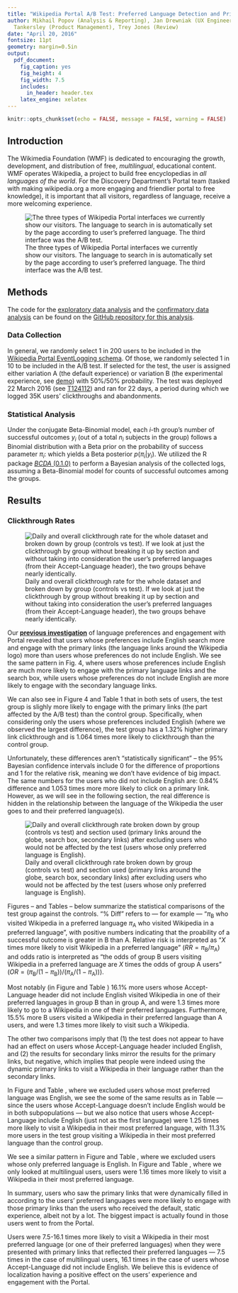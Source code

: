 ```yaml
---
title: "Wikipedia Portal A/B Test: Preferred Language Detection and Primary Link Reordering"
author: Mikhail Popov (Analysis & Reporting), Jan Drewniak (UX Engineering), Deborah
  Tankersley (Product Management), Trey Jones (Review)
date: "April 20, 2016"
fontsize: 11pt
geometry: margin=0.5in
output:
  pdf_document:
    fig_caption: yes
    fig_height: 4
    fig_width: 7.5
    includes:
      in_header: header.tex
    latex_engine: xelatex
---
```


```r
knitr::opts_chunk$set(echo = FALSE, message = FALSE, warning = FALSE)
```

\renewcommand{\abstractname}{Executive Summary}
\begin{abstract}
The Wikimedia Foundation (WMF) is dedicated to encouraging the growth, development, and distribution of free, \emph{multilingual}, educational content. WMF operates Wikipedia, a project to build free encyclopedias in \emph{all languages of the world}. For the Discovery Department's Portal team (tasked with making the wikipedia.org a more engaging and friendlier portal to free knowledge), it is important that all visitors, regardless of language, receive a more welcoming experience.

In this A/B test, the test group were presented with primary links that were dynamically filled in according to the users' preferred languages. Users who received these dynamic primary links were more likely to engage with those primary links than the users who received the default, static experience, albeit not by a lot. The biggest impact is actually found in \emph{\textbf{where}} those users went to from the Portal.

Users were 7.5-16.1 times more likely to visit a Wikipedia in their most preferred language (or one of their preferred languages) when they were presented with primary links that reflected their preferred languages --- 7.5 times in the case of multilingual users, 16.1 times in the case of users whose Accept-Language did not include English. We believe this is evidence of localization having a positive effect on the users' experience and engagement with the Portal.
\end{abstract}

\begin{figure}[h]
  \centering
  \includegraphics[width=0.5\textwidth]{figures/header.png}
  \caption*{How the Wikipedia Portal would look like to someone whose preferred languages are (in order): French, Arabic, Russian, German, Swahili, and English.}
\end{figure}

\newpage

## Introduction

The Wikimedia Foundation (WMF) is dedicated to encouraging the growth, development, and distribution of free, *multilingual*, educational content. WMF operates Wikipedia, a project to build free encyclopedias in *all languages of the world*. For the Discovery Department's Portal team (tasked with making wikipedia.org a more engaging and friendlier portal to free knowledge), it is important that all visitors, regardless of language, receive a more welcoming experience.

![The three types of Wikipedia Portal interfaces we currently show our visitors. The language to search in is automatically set by the page according to user's preferred language. The third interface was the A/B test.](figures/portal.png)

## Methods

The code for the [exploratory data analysis](https://github.com/wikimedia-research/Discovery-Portal-Test-PrimaryLinkLangDetect/blob/master/eda.R) and the [confirmatory data analysis](https://github.com/wikimedia-research/Discovery-Portal-Test-PrimaryLinkLangDetect/blob/master/cda.R) can be found on the [GitHub repository for this analysis](https://github.com/wikimedia-research/Discovery-Portal-Test-PrimaryLinkLangDetect).

### Data Collection

In general, we randomly select 1 in 200 users to be included in the [Wikipedia Portal EventLogging schema](https://meta.wikimedia.org/wiki/Schema:WikipediaPortal). Of those, we randomly selected 1 in 10 to be included in the A/B test. If selected for the test, the user is assigned either variation A (the default experience) or variation B (the experimental experience, see [demo](https://people.wikimedia.org/~jdrewniak/toplinks_a_b_test/index.html#language-detection-b)) with 50%/50% probability. The test was deployed 22 March 2016 (see [T124112](https://phabricator.wikimedia.org/T124112)) and ran for 22 days, a period during which we logged 35K users' clickthroughs and abandonments.

### Statistical Analysis

Under the conjugate Beta-Binomial model, each $i$-th group's number of successful outcomes $y_i$ (out of a total $n_i$ subjects in the group) follows a Binomial distribution with a Beta prior on the probability of success parameter $\pi_i$:
\begin{align*}
  y_i &\sim~\text{Binomial}(n_i, \pi_i),~i~=~1,2;\\
  \pi_i &\sim~\text{Beta}(\alpha_i, \beta_i),
\end{align*}
which yields a Beta posterior $p(\pi_i|y_i)$. We utilized the R package [*BCDA* (0.1.0)](https://github.com/bearloga/BCDA) to perform a Bayesian analysis of the collected logs, assuming a Beta-Binomial model for counts of successful outcomes among the groups.

\newpage

## Results

### Clickthrough Rates

![Daily and overall clickthrough rate for the whole dataset and broken down by group (controls vs test). If we look at just the clickthrough by group without breaking it up by section and without taking into consideration the user's preferred languages (from their Accept-Language header), the two groups behave nearly identically.](figures/daily_ctr.png)

Our **[previous investigation](https://commons.wikimedia.org/wiki/File:Analysis_of_Clickthrough_Rates_and_User_Preferred_Languages_on_Wikipedia_Portal.pdf)** of language preferences and engagement with Portal revealed that users whose preferences include English search more and engage with the primary links (the language links around the Wikipedia logo) more than users whose preferences do not include English. We see the same pattern in Fig. 4, where users whose preferences include English are much more likely to engage with the primary language links and the search box, while users whose preferences do not include English are more likely to engage with the secondary language links.

We can also see in Figure 4 and Table 1 that in both sets of users, the test group is slighly more likely to engage with the primary links (the part affected by the A/B test) than the control group. Specifically, when considering only the users whose preferences included English (where we observed the largest difference), the test group has a 1.32% higher primary link clickthrough and is 1.064 times more likely to clickthrough than the control group.

Unfortunately, these differences aren't "statistically significant" -- the 95% Bayesian confidence intervals include 0 for the difference of proportions and 1 for the relative risk, meaning we don't have evidence of big impact. The same numbers for the users who did not include English are: 0.84% difference and 1.053 times more more likely to click on a primary link. However, as we will see in the following section, the real difference is hidden in the relationship between the language of the Wikipedia the user goes to and their preferred language(s).

\newpage

![Daily and overall clickthrough rate broken down by group (controls vs test) and section used (primary links around the globe, search box, secondary links) after excluding users who would not be affected by the test (users whose only preferred language is English).](figures/ctr_by_group_link_nonenglish.png)

\begin{landscape}

\begin{table}
\sffamily
\caption{Clickthrough rate by accept-language, link, and group. This is the table version of Figure 4. Increases in primary link clickthrough rate cannibalize the clickthrough rates of other sections.}
\centering
\renewcommand{\arraystretch}{2.0}% for the vertical padding
\begin{tabular}[t]{l|l|l|r|l}
\hline
\textbf{Includes English} & \textbf{Link} & \textbf{Group} & \textbf{Clickthrough Rate} &\\
\hline\hline
Accept-Language doesn't include English & primary & A (Control) & 16.49\% &\\
\hline
Accept-Language doesn't include English & primary & B (Test) & 17.33\% & $\uparrow$\\
\hline
Accept-Language doesn't include English & search & A (Control) & 26.06\% &\\
\hline
Accept-Language doesn't include English & search & B (Test) & 25.35\% & $\downarrow$\\
\hline
Accept-Language doesn't include English & secondary & A (Control) & 1.51\% &\\
\hline
Accept-Language doesn't include English & secondary & B (Test) & 1.50\% & $\downarrow$\\
\hline
Accept-Language includes English & primary & A (Control) & 21.18\% &\\
\hline
Accept-Language includes English & primary & B (Test) & 22.50\% & $\uparrow$\\
\hline
Accept-Language includes English & search & A (Control) & 38.22\% &\\
\hline
Accept-Language includes English & search & B (Test) & 35.67\% & $\downarrow$\\
\hline
Accept-Language includes English & secondary & A (Control) & 0.90\% &\\
\hline
Accept-Language includes English & secondary & B (Test) & 0.87\% & $\downarrow$\\
\hline
\end{tabular}
\label{table:ctr}
\end{table}

\end{landscape}

\newpage

\subsection*{Destination}

Figures \ref{fig:visits_all}--\ref{fig:visits_multilang} and Tables \ref{table:visits_all}--\ref{table:visits_multilang} below summarize the statistical comparisons of the test group against the controls. "\% Diff" refers to --- for example --- "$\pi_\text{B}$ who visited Wikipedia in a preferred language \textbf{\emph{minus}} $\pi_\text{A}$ who visited Wikipedia in a preferred language", with positive numbers indicating that the proability of a successful outcome is greater in B than A. Relative risk is interpreted as "$X$ times more likely to visit Wikipedia in a preferred language" ($RR = \pi_\text{B}/\pi_\text{A}$) and odds ratio is interpreted as "the odds of group B users visiting Wikipedia in a preferred language are $X$ times the odds of group A users" ($OR = (\pi_\text{B}/(1-\pi_\text{B}))/(\pi_\text{A}/(1-\pi_\text{A}))$).

Most notably (in Figure \ref{fig:visits_all} and Table \ref{table:visits_all}) 16.1\% more users whose Accept-Language header did not include English visited Wikipedia in one of their preferred languages in group B than in group A, and were 1.3 times more likely to go to a Wikipedia in one of their preferred languages. Furthermore, 15.5\% more B users visited a Wikipedia in their \emph{most} preferred language than A users, and were 1.3 times more likely to visit such a Wikipedia.

The other two comparisons imply that (1) the test does not appear to have had an effect on users whose Accept-Language header included English, and (2) the results for secondary links mirror the results for the primary links, but negative, which implies that people were indeed using the dynamic primary links to visit a Wikipedia in their language rather than the secondary links.

In Figure \ref{fig:visits_non-prime-en} and Table \ref{table:visits_non-prime-en}, where we excluded users whose most preferred language was English, we see the some of the same results as in Table \ref{table:visits_all} --- since the users whose Accept-Language doesn't include English would be in both subpopulations --- but we also notice that users whose Accept-Language \emph{does} include English (just not as the first language) were 1.25 times more likely to visit a Wikipedia in their most preferred language, with 11.3\% more users in the test group visiting a Wikipedia in their most preferred language than the control group.

We see a similar pattern in Figure \ref{fig:visits_non-en} and Table \ref{table:visits_non-en}, where we excluded users whose only preferred language is English. In Figure \ref{fig:visits_multilang} and Table \ref{table:visits_multilang}, where we only looked at multilingual users, users were 1.16 times more likely to visit a Wikipedia in their most preferred language.

\section*{Conclusion/Discussion}

In summary, users who saw the primary links that were dynamically filled in according to the users' preferred languages were more likely to engage with those primary links than the users who received the default, static experience, albeit not by a lot. The biggest impact is actually found in \emph{\textbf{where}} those users went to from the Portal.

Users were 7.5-16.1 times more likely to visit a Wikipedia in their most preferred language (or one of their preferred languages) when they were presented with primary links that reflected their preferred languages --- 7.5 times in the case of multilingual users, 16.1 times in the case of users whose Accept-Language did not include English. We believe this is evidence of localization having a positive effect on the users' experience and engagement with the Portal.

\newpage

\begin{landscape}

\begin{figure}
\caption{The types of Wikipedias that \emph{all} users visited from the Portal.}
\includegraphics{figures/wikipedia_visits_all.png}
\label{fig:visits_all}
\end{figure}

\begin{table}
\sffamily
\caption{Statistical comparisons of test group vs controls with respect to language of the Wikipedia they visited through a primary or secondary link, not excluding any users. Values in parentheses represent 95\% Bayesian Confidence Intervals -- meaning there is a 95\% probability the value of interest is inside the interval. ("Prim" = primary link, "Sec" = secondary link)}
\centering
\renewcommand{\arraystretch}{1.5}% for the vertical padding
\begin{tabular}[t]{l|l|l|l|l|l|l|l|l|l}
\hline
\textbf{Link} & \textbf{Includes English} & \textbf{Wikipedia language} & $n_\text{B}$ & $n_\text{A}$ & $\pi_\text{B}$ \textbf{(\%)} & $\pi_\text{A}$ \textbf{(\%)} & \textbf{\% Diff (B vs A)} & \textbf{Relative Risk} & \textbf{Odds Ratio}\\
\hline\hline
\rowcolor{LightYellow}
Prim & A-L doesn't include En & one of preferred & 515 & 489 & 69.4 (65.4, 73.3) & 53.3 (49.0, 57.7) & 16.1 (9.9, 21.8) & 1.30 (1.18, 1.44) & 2.01 (1.51, 2.54)\\
\hline
\rowcolor{LightYellow}
Prim & A-L doesn't include En & most preferred & 515 & 489 & 68.9 (64.8, 72.8) & 53.3 (49.0, 57.7) & 15.5 (9.4, 21.2) & 1.29 (1.17, 1.43) & 1.95 (1.47, 2.46)\\
\hline
Prim & A-L includes En & one of preferred & 1.8K & 1.8K & 91.1 (89.7, 92.4) & 90.7 (89.3, 92.0) & 0.4 (-1.5, 2.3) & 1.00 (0.98, 1.03) & 1.06 (0.83, 1.31)\\
\hline
Prim & A-L includes En & most preferred & 1.8K & 1.8K & 80.2 (78.3, 82.0) & 78.3 (76.4, 80.2) & 1.9 (-0.7, 4.6) & 1.02 (0.99, 1.06) & 1.13 (0.95, 1.31)\\
\hline
Sec & A-L doesn't include En & one of preferred & 44 & 46 & 10.9 (2.8, 19.8) & 25.0 (13.4, 36.9) & -14.1 (-28.8, 1.5) & 0.46 (0.09, 0.93) & 0.41 (0.06, 0.92)\\
\hline
Sec & A-L doesn't include En & most preferred & 44 & 46 & 10.9 (2.8, 19.8) & 25.0 (13.4, 36.9) & -14.1 (-28.8, 1.5) & 0.46 (0.09, 0.93) & 0.41 (0.06, 0.92)\\
\hline
Sec & A-L includes En & one of preferred & 65 & 62 & 29.9 (19.3, 41.0) & 39.1 (27.7, 51.1) & -9.2 (-25.1, 6.9) & 0.78 (0.42, 1.17) & 0.71 (0.26, 1.25)\\
\hline
Sec & A-L includes En & most preferred & 65 & 62 & 22.4 (12.5, 32.2) & 28.1 (17.2, 38.7) & -5.7 (-19.7, 10.0) & 0.83 (0.38, 1.35) & 0.80 (0.27, 1.48)\\
\hline
\end{tabular}
\label{table:visits_all}
\end{table}

\end{landscape}

\newpage

\begin{landscape}

\begin{figure}
\caption{The types of Wikipedias that \emph{non-\textbf{primarily}-English-speaking} users visited from the Portal.}
\includegraphics{figures/wikipedia_visits_non-prime-En.png}
\label{fig:visits_non-prime-en}
\end{figure}

\begin{table}
\sffamily
\caption{Statistical comparisons of test group vs controls with respect to language of the Wikipedia they visited through a primary or secondary link, excluding users whose most preferred language is English. Values in parentheses represent 95\% Bayesian Confidence Intervals -- meaning there is a 95\% probability the value of interest is inside the interval. ("Prim" = primary link, "Sec" = secondary link)}
\centering
\renewcommand{\arraystretch}{1.5}% for the vertical padding
\begin{tabular}[t]{l|l|l|l|l|l|l|l|l|l}
\hline
\textbf{Link} & \textbf{Includes English} & \textbf{Wikipedia language} & $n_\text{B}$ & $n_\text{A}$ & $\pi_\text{B}$ \textbf{(\%)} & $\pi_\text{A}$ \textbf{(\%)} & \textbf{\% Diff (B vs A)} & \textbf{Relative Risk} & \textbf{Odds Ratio}\\
\hline\hline
\rowcolor{LightYellow}
Prim & A-L doesn't include En & one of preferred & 515 & 489 & 69.4 (65.4, 73.3) & 53.3 (49.0, 57.7) & 16.1 (9.9, 21.8) & 1.30 (1.18, 1.44) & 2.01 (1.51, 2.54)\\
\hline
\rowcolor{LightYellow}
Prim & A-L doesn't include En & most preferred & 515 & 489 & 68.9 (64.8, 72.8) & 53.3 (49.0, 57.7) & 15.5 (9.4, 21.2) & 1.29 (1.17, 1.43) & 1.95 (1.47, 2.46)\\
\hline
Prim & A-L includes En & one of preferred & 433 & 399 & 95.6 (93.6, 97.5) & 96.3 (94.3, 97.9) & -0.6 (-3.3, 2.1) & 0.99 (0.97, 1.02) & 0.90 (0.34, 1.55)\\
\hline
\rowcolor{LightYellow}
Prim & A-L includes En & most preferred & 433 & 399 & 57.5 (52.8, 62.1) & 46.2 (41.3, 50.9) & 11.3 (4.6, 18.2) & 1.25 (1.09, 1.42) & 1.59 (1.17, 2.04)\\
\hline
Sec & A-L doesn't include En & one of preferred & 44 & 46 & 10.9 (2.8, 19.8) & 25.0 (13.4, 36.9) & -14.1 (-28.8, 1.5) & 0.46 (0.09, 0.93) & 0.41 (0.06, 0.92)\\
\hline
Sec & A-L doesn't include En & most preferred & 44 & 46 & 10.9 (2.8, 19.8) & 25.0 (13.4, 36.9) & -14.1 (-28.8, 1.5) & 0.46 (0.09, 0.93) & 0.41 (0.06, 0.92)\\
\hline
Sec & A-L includes En & one of preferred & 17 & 17 & 63.1 (42.4, 84.1) & 57.8 (36.0, 78.5) & 5.3 (-24.5, 35.1) & 1.14 (0.59, 1.77) & 1.60 (0.16, 3.99)\\
\hline
Sec & A-L includes En & most preferred & 17 & 17 & 47.4 (26.3, 69.8) & 31.6 (12.5, 52.0) & 15.8 (-14.5, 44.3) & 1.70 (0.56, 3.32) & 2.59 (0.21, 6.43)\\
\hline
\end{tabular}
\label{table:visits_non-prime-en}
\end{table}

\end{landscape}

\newpage

\begin{landscape}

\begin{figure}
\caption{The types of Wikipedias that \emph{not-\textbf{just}-English-speaking} users visited from the Portal.}
\includegraphics{figures/wikipedia_visits_non-En.png}
\label{fig:visits_non-en}
\end{figure}

\begin{table}
\sffamily
\caption{Statistical comparisons of test group vs controls with respect to language of the Wikipedia they visited through a primary or secondary link, excluding users whose only preferred language is English. Values in parentheses represent 95\% Bayesian Confidence Intervals -- meaning there is a 95\% probability the value of interest is inside the interval. ("Prim" = primary link, "Sec" = secondary link)}
\centering
\renewcommand{\arraystretch}{1.5}% for the vertical padding
\begin{tabular}[t]{l|l|l|l|l|l|l|l|l|l}
\hline
\textbf{Link} & \textbf{Includes English} & \textbf{Wikipedia language} & $n_\text{B}$ & $n_\text{A}$ & $\pi_\text{B}$ \textbf{(\%)} & $\pi_\text{A}$ \textbf{(\%)} & \textbf{\% Diff (B vs A)} & \textbf{Relative Risk} & \textbf{Odds Ratio}\\
\hline\hline
\rowcolor{LightYellow}
Prim & A-L doesn't include En & one of preferred & 515 & 489 & 69.4 (65.4, 73.3) & 53.3 (49.0, 57.7) & 16.1 (9.9, 21.8) & 1.30 (1.18, 1.44) & 2.01 (1.51, 2.54)\\
\hline
\rowcolor{LightYellow}
Prim & A-L doesn't include En & most preferred & 515 & 489 & 68.9 (64.8, 72.8) & 53.3 (49.0, 57.7) & 15.5 (9.4, 21.2) & 1.29 (1.17, 1.43) & 1.95 (1.47, 2.46)\\
\hline
Prim & A-L includes En & one of preferred & 519 & 474 & 95.8 (94.0, 97.4) & 96.2 (94.5, 97.8) & -0.4 (-2.8, 2.0) & 1.00 (0.97, 1.02) & 0.94 (0.40, 1.57)\\
\hline
\rowcolor{LightYellow}
Prim & A-L includes En & most preferred & 519 & 474 & 58.3 (54.1, 62.6) & 50.2 (45.6, 54.5) & 8.2 (2.1, 14.4) & 1.16 (1.03, 1.30) & 1.40 (1.06, 1.77)\\
\hline
Sec & A-L doesn't include En & one of preferred & 44 & 46 & 10.9 (2.8, 19.8) & 25.0 (13.4, 36.9) & -14.1 (-28.8, 1.5) & 0.46 (0.09, 0.93) & 0.41 (0.06, 0.92)\\
\hline
Sec & A-L doesn't include En & most preferred & 44 & 46 & 10.9 (2.8, 19.8) & 25.0 (13.4, 36.9) & -14.1 (-28.8, 1.5) & 0.46 (0.09, 0.93) & 0.41 (0.06, 0.92)\\
\hline
Sec & A-L includes En & one of preferred & 21 & 21 & 60.8 (41.5, 80.4) & 60.8 (40.7, 79.1) & 0.1 (-26.9, 26.7) & 1.03 (0.58, 1.54) & 1.21 (0.19, 2.78)\\
\hline
Sec & A-L includes En & most preferred & 21 & 21 & 39.2 (19.6, 58.5) & 30.5 (13.2, 48.9) & 8.7 (-18.9, 35.0) & 1.43 (0.46, 2.75) & 1.85 (0.27, 4.42)\\
\hline
\end{tabular}
\label{table:visits_non-en}
\end{table}

\end{landscape}

\newpage

\begin{landscape}

\begin{figure}
\caption{The types of Wikipedias that \emph{multilingual} users visited from the Portal.}
\includegraphics{figures/wikipedia_visits_multilang.png}
\label{fig:visits_multilang}
\end{figure}

\begin{table}
\sffamily
\caption{Statistical comparisons of test group vs controls with respect to language of the Wikipedia they visited through a primary or secondary link, looking at multilingual users only. Values in parentheses represent 95\% Bayesian Confidence Intervals -- meaning there is a 95\% probability the value of interest is inside the interval. ("Prim" = primary link, "Sec" = secondary link)}
\centering
\renewcommand{\arraystretch}{1.5}% for the vertical padding
\begin{tabular}[t]{l|l|l|l|l|l|l|l|l|l}
\hline
\textbf{Link} & \textbf{Includes English} & \textbf{Wikipedia language} & $n_\text{B}$ & $n_\text{A}$ & $\pi_\text{B}$ \textbf{(\%)} & $\pi_\text{A}$ \textbf{(\%)} & \textbf{\% Diff (B vs A)} & \textbf{Relative Risk} & \textbf{Odds Ratio}\\
\hline\hline
Prim & A-L includes En & one of preferred & 519 & 474 & 95.8 (94.0, 97.4) & 96.2 (94.5, 97.8) & -0.4 (-2.8, 2.0) & 1.00 (0.97, 1.02) & 0.94 (0.40, 1.57)\\
\hline
\rowcolor{LightYellow}
Prim & A-L includes En & most preferred & 519 & 474 & 58.3 (54.1, 62.6) & 50.2 (45.6, 54.5) & 8.2 (2.1, 14.4) & 1.16 (1.03, 1.30) & 1.40 (1.06, 1.77)\\
\hline
Prim & Combined (Not split by Eng. & one of preferred & 526 & 475 & 95.1 (93.2, 96.9) & 96.0 (94.2, 97.7) & -0.9 (-3.5, 1.6) & 0.99 (0.96, 1.02) & 0.84 (0.40, 1.37)\\
\hline
\rowcolor{LightYellow}
Prim & Combined (Not split by Eng. & most preferred & 526 & 475 & 57.6 (53.3, 61.8) & 50.1 (45.5, 54.4) & 7.5 (1.5, 13.9) & 1.15 (1.02, 1.29) & 1.36 (1.02, 1.70)\\
\hline
Sec & A-L includes En & one of preferred & 21 & 21 & 60.8 (41.5, 80.4) & 60.8 (40.7, 79.1) & 0.1 (-26.9, 26.7) & 1.03 (0.58, 1.54) & 1.21 (0.19, 2.78)\\
\hline
Sec & A-L includes En & most preferred & 21 & 21 & 39.2 (19.6, 58.5) & 30.5 (13.2, 48.9) & 8.7 (-18.9, 35.0) & 1.43 (0.46, 2.75) & 1.85 (0.27, 4.42)\\
\hline
Sec & Combined (Not split by Eng. & one of preferred & 21 & 21 & 60.8 (41.5, 80.4) & 60.8 (40.7, 79.1) & 0.1 (-26.9, 26.7) & 1.03 (0.58, 1.54) & 1.21 (0.19, 2.78)\\
\hline
Sec & Combined (Not split by Eng. & most preferred & 21 & 21 & 39.2 (19.6, 58.5) & 30.5 (13.2, 48.9) & 8.7 (-18.9, 35.0) & 1.43 (0.46, 2.75) & 1.85 (0.27, 4.42)\\
\hline
\end{tabular}
\label{table:visits_multilang}
\end{table}

\end{landscape}
